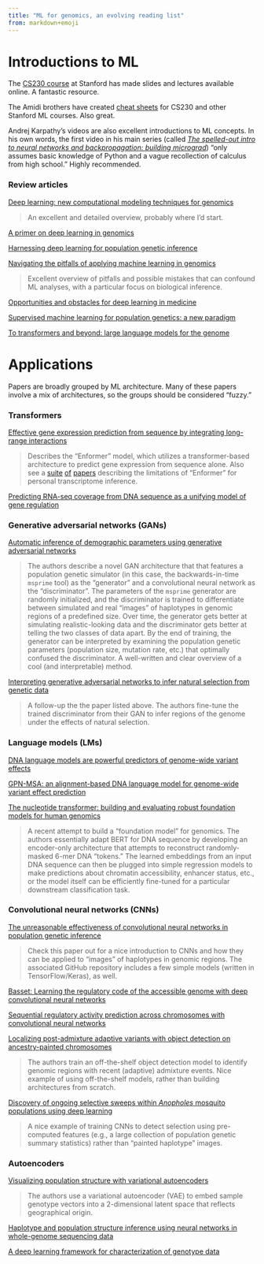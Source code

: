 ```yaml
---
title: "ML for genomics, an evolving reading list"
from: markdown+emoji
---
```


# Introductions to ML

The [CS230 course](https://cs230.stanford.edu/) at Stanford has made slides and lectures available online.
A fantastic resource.

The Amidi brothers have created [cheat sheets](https://stanford.edu/~shervine/teaching/cs-221/) for CS230 and other Stanford ML courses.
Also great.

Andrej Karpathy's videos are also excellent introductions to ML concepts. 
In his own words, the first video in his main series (called [*The spelled-out intro to neural networks and backpropagation: building micrograd*](https://www.youtube.com/watch?v=VMj-3S1tku0)) "only assumes basic knowledge of Python and a vague recollection of calculus from high school."
Highly recommended.

::: {.callout-note icon="false" collapse="true" appearance="simple"}
### Review articles

[Deep learning: new computational modeling techniques for genomics](https://www.nature.com/articles/s41576-019-0122-6)

> An excellent and detailed overview, probably where I'd start.

[A primer on deep learning in genomics](https://www.nature.com/articles/s41588-018-0295-5)

[Harnessing deep learning for population genetic inference](https://www.nature.com/articles/s41576-023-00636-3)

[Navigating the pitfalls of applying machine learning in genomics](https://www.nature.com/articles/s41576-021-00434-9)

> Excellent overview of pitfalls and possible mistakes that can confound ML analyses, with a particular focus on biological inference. 

[Opportunities and obstacles for deep learning in medicine](https://royalsocietypublishing.org/doi/10.1098/rsif.2017.0387)

[Supervised machine learning for population genetics: a new paradigm](https://doi.org/10.1016/j.tig.2017.12.005)

[To transformers and beyond: large language models for the genome](https://arxiv.org/abs/2311.07621)
:::


# Applications

Papers are broadly grouped by ML architecture. 
Many of these papers involve a mix of architectures, so the groups should be considered "fuzzy."


::: {.callout-warning icon="false" collapse="true" appearance="simple"}
### Transformers

[Effective gene expression prediction from sequence by integrating long-range interactions](https://www.nature.com/articles/s41592-021-01252-x)

> Describes the "Enformer" model, which utilizes a transformer-based architecture to predict gene expression from sequence alone.
> Also see a [suite](https://www.nature.com/articles/s41588-023-01524-6) [of](https://www.nature.com/articles/s41588-023-01517-5) [papers](https://www.nature.com/articles/s41588-023-01574-w) describing the limitations of "Enformer" for personal transcriptome inference.


[Predicting RNA-seq coverage from DNA sequence as a unifying model of gene regulation](https://www.biorxiv.org/content/10.1101/2023.08.30.555582v1)
:::


::: {.callout-important icon="false" collapse="true" appearance="simple"}
### Generative adversarial networks (GANs)

[Automatic inference of demographic parameters using generative adversarial networks](https://onlinelibrary.wiley.com/doi/10.1111/1755-0998.13386)

> The authors describe a novel GAN architecture that that features a population genetic simulator (in this case, the backwards-in-time `msprime` tool) as the "generator" and a convolutional neural network as the "discriminator".
> The parameters of the `msprime` generator are randomly initialized, and the discriminator is trained to differentiate between simulated and real "images" of haplotypes in genomic regions of a predefined size.
> Over time, the generator gets better at simulating realistic-looking data and the discriminator gets better at telling the two classes of data apart.
> By the end of training, the generator can be interpreted by examining the population genetic parameters (population size, mutation rate, etc.) that optimally confused the discriminator.
> A well-written and clear overview of a cool (and interpretable) method.

[Interpreting generative adversarial networks to infer natural selection from genetic data](https://www.biorxiv.org/content/10.1101/2023.03.07.531546v1)

> A follow-up the the paper listed above. 
> The authors fine-tune the trained discriminator from their GAN to infer regions of the genome under the effects of natural selection.
:::


::: {.callout-tip icon="false" collapse="true" appearance="simple"}
### Language models (LMs)

[DNA language models are powerful predictors of genome-wide variant effects](https://www.pnas.org/doi/10.1073/pnas.2311219120)

[GPN-MSA: an alignment-based DNA language model for genome-wide variant effect prediction](https://www.biorxiv.org/content/10.1101/2023.10.10.561776v1)

[The nucleotide transformer: building and evaluating robust foundation models for human genomics](https://www.biorxiv.org/content/10.1101/2023.01.11.523679v1)

> A recent attempt to build a "foundation model" for genomics.
> The authors essentially adapt BERT for DNA sequence by developing an encoder-only architecture that attempts to reconstruct randomly-masked 6-mer DNA "tokens."
> The learned embeddings from an input DNA sequence can then be plugged into simple regression models to make predictions about chromatin accessibility, enhancer status, etc., or the model itself can be efficiently fine-tuned for a particular downstream classification task.
:::


::: {.callout-caution icon="false" collapse="true" appearance="simple"}
### Convolutional neural networks (CNNs)

[The unreasonable effectiveness of convolutional neural networks in population genetic inference](https://academic.oup.com/mbe/article/36/2/220/5229930)

> Check this paper out for a nice introduction to CNNs and how they can be applied to "images" of haplotypes in genomic regions.
> The associated GitHub repository includes a few simple models (written in TensorFlow/Keras), as well.

[Basset: Learning the regulatory code of the accessible genome with deep convolutional neural networks](https://genome.cshlp.org/content/early/2016/05/03/gr.200535.115)

[Sequential regulatory activity prediction across chromosomes with convolutional neural networks](https://genome.cshlp.org/content/early/2018/03/27/gr.227819.117)

[Localizing post-admixture adaptive variants with object detection on ancestry-painted chromosomes](https://academic.oup.com/mbe/article/40/4/msad074/7083730)

> The authors train an off-the-shelf object detection model to identify genomic regions with recent (adaptive) admixture events.
> Nice example of using off-the-shelf models, rather than building architectures from scratch.

[Discovery of ongoing selective sweeps within *Anopholes* mosquito populations using deep learning](https://academic.oup.com/mbe/article/38/3/1168/5918472)

> A nice example of training CNNs to detect selection using pre-computed features (e.g., a large collection of population genetic summary statistics) rather than "painted haplotype" images.
:::

::: {.callout-note icon="false" collapse="true" appearance="simple"}
### Autoencoders

[Visualizing population structure with variational autoencoders](https://academic.oup.com/g3journal/article/11/1/jkaa036/6105578?login=false)

> The authors use a variational autoencoder (VAE) to embed sample genotype vectors into a 2-dimensional latent space that reflects geographical origin.

[Haplotype and population structure inference using neural networks in whole-genome sequencing data](https://genome.cshlp.org/content/32/8/1542.full)

[A deep learning framework for characterization of genotype data](https://academic.oup.com/g3journal/article/12/3/jkac020/6515290)
:::